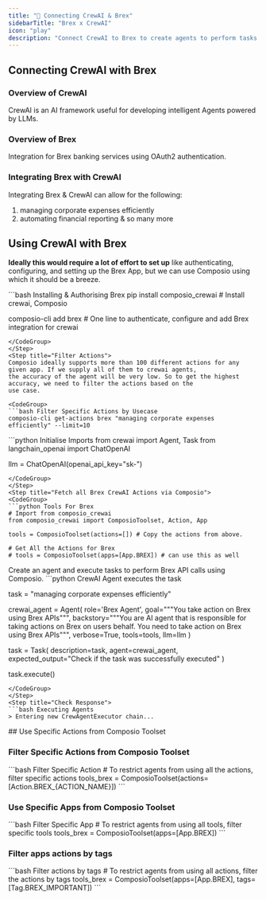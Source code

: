 ```yaml
---
title: "🚀 Connecting CrewAI & Brex"
sidebarTitle: "Brex x CrewAI"
icon: "play"
description: "Connect CrewAI to Brex to create agents to perform tasks using natural language"
---
```


## Connecting CrewAI with Brex

### Overview of CrewAI

CrewAI is an AI framework useful for developing intelligent Agents powered by LLMs.

### Overview of Brex

Integration for Brex banking services using OAuth2 authentication.

### Integrating Brex with CrewAI

Integrating Brex & CrewAI can allow for the following:

1. managing corporate expenses efficiently
2. automating financial reporting
& so many more

## Using CrewAI with Brex

<Steps>
<Step title="Setting Up the Environment">

**Ideally this would require a lot of effort to set up** like authenticating, configuring, and setting up the Brex App, but we can use Composio using which it should be a breeze.

<CodeGroup>
```bash Installing & Authorising Brex
pip install composio_crewai # Install crewai, Composio 

composio-cli add brex # One line to authenticate, configure and add Brex integration for crewai
```
</CodeGroup>
</Step>
<Step title="Filter Actions">
Composio ideally supports more than 100 different actions for any given app. If we supply all of them to crewai agents, 
the accuracy of the agent will be very low. So to get the highest accuracy, we need to filter the actions based on the 
use case.

<CodeGroup>
```bash Filter Specific Actions by Usecase
composio-cli get-actions brex "managing corporate expenses efficiently" --limit=10
```
</CodeGroup>

</Step>
<Step title="Import Base Packages">

<CodeGroup>
```python Initialise Imports
from crewai import Agent, Task
from langchain_openai import ChatOpenAI

llm = ChatOpenAI(openai_api_key="sk-<OPENAI KEY>")
```
</CodeGroup>
</Step>
<Step title="Fetch all Brex CrewAI Actions via Composio">
<CodeGroup>
```python Tools For Brex
# Import from composio_crewai
from composio_crewai import ComposioToolset, Action, App

tools = ComposioToolset(actions=[]) # Copy the actions from above. 

# Get All the Actions for Brex
# tools = ComposioToolset(apps=[App.BREX]) # can use this as well
```
</CodeGroup>
</Step>
<Step title="Execute the Agent">
Create an agent and execute tasks to perform Brex API calls using Composio. 
<CodeGroup>
```python CrewAI Agent executes the task

task = "managing corporate expenses efficiently"

crewai_agent = Agent(
    role='Brex Agent',
    goal="""You take action on Brex using Brex APIs""",
    backstory="""You are AI agent that is responsible for taking actions on Brex on users behalf. You need to take action on Brex using Brex APIs""",
    verbose=True,
    tools=tools,
    llm=llm
)

task = Task(
    description=task,
    agent=crewai_agent,
    expected_output="Check if the task was successfully executed"
)

task.execute()
```
</CodeGroup>
</Step>
<Step title="Check Response">
```bash Executing Agents
> Entering new CrewAgentExecutor chain...
```
</Step>
</Steps>
## Use Specific Actions from Composio Toolset

### Filter Specific Actions from Composio Toolset

<CodeGroup>
```bash Filter Specific Action
# To restrict agents from using all the actions, filter specific actions
tools_brex = ComposioToolset(actions=[Action.BREX_{ACTION_NAME}])
```
</CodeGroup>

### Use Specific Apps from Composio Toolset
<CodeGroup>
```bash Filter Specific App
# To restrict agents from using all tools, filter specific tools
tools_brex = ComposioToolset(apps=[App.BREX])
```
</CodeGroup>

### Filter apps actions by tags 
<CodeGroup>
```bash Filter actions by tags
# To restrict agents from using all actions, filter the actions by tags
tools_brex = ComposioToolset(apps=[App.BREX], tags=[Tag.BREX_IMPORTANT])
```
</CodeGroup>